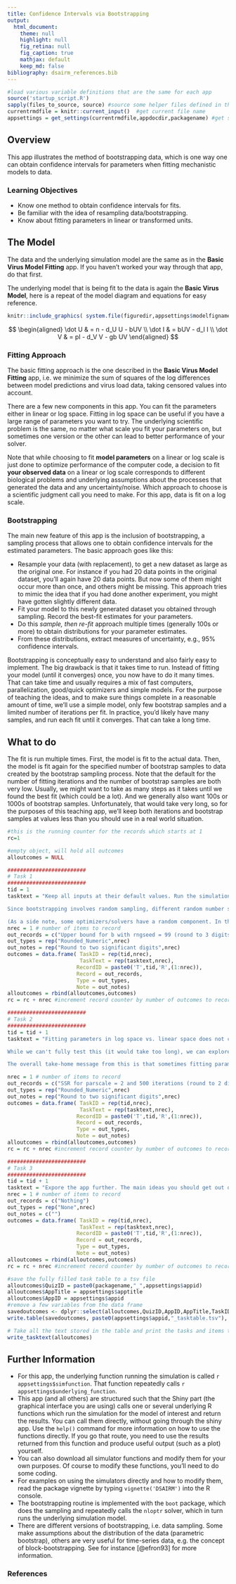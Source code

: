 ```yaml
---
title: Confidence Intervals via Bootstrapping
output:
  html_document:
    theme: null
    highlight: null
    fig_retina: null
    fig_caption: true
    mathjax: default 
    keep_md: false
bibliography: dsairm_references.bib
---
```



```r
#load various variable definitions that are the same for each app
source('startup_script.R')
sapply(files_to_source, source) #source some helper files defined in the files_to_source variable
currentrmdfile = knitr::current_input()  #get current file name
appsettings = get_settings(currentrmdfile,appdocdir,packagename) #get settings for current app
```



## Overview {#shinytab1}
This app illustrates the method of bootstrapping data, which is one way one can obtain confidence intervals for parameters when fitting mechanistic models to data.

### Learning Objectives
* Know one method to obtain confidence intervals for fits.
* Be familiar with the idea of resampling data/bootstrapping.
* Know about fitting parameters in linear or transformed units.


## The Model {#shinytab2} 

The data and the underlying simulation model are the same as in the __Basic Virus Model Fitting__ app. If you haven't worked your way through that app, do that first.

The underlying model that is being fit to the data is again the __Basic Virus Model__, here is a repeat of the model diagram and equations for easy reference.


```r
knitr::include_graphics( system.file(figuredir,appsettings$modelfigname,package=packagename))
```


$$
\begin{aligned}
\dot U & = n - d_U U - bUV \\
\dot I & = bUV - d_I I \\
\dot V & = pI - d_V V - gb UV
\end{aligned}
$$



### Fitting Approach

The basic fitting approach is the one described in the __Basic Virus Model Fitting__ app, i.e. we minimize the sum of squares of the log differences between model predictions and virus load data, taking censored values into account.

There are a few new components in this app. You can fit the parameters either in linear or log space. Fitting in log space can be useful if you have a large range of parameters you want to try. The underlying scientific problem is the same, no matter what scale you fit your parameters on, but sometimes one version or the other can lead to better performance of your solver.

Note that while choosing to fit **model parameters** on a linear or log scale is just done to optimize performance of the computer code, a decision to fit **your observed data** on a linear or log scale corresponds to different biological problems and underlying assumptions about the processes that generated the data and any uncertainty/noise. Which approach to choose is a scientific judgment call you need to make. For this app, data is fit on a log scale. 


### Bootstrapping
The main new feature of this app is the inclusion of bootstrapping, a sampling process that allows one to obtain confidence intervals for the estimated parameters. The basic approach goes like this:

* Resample your data (with replacement), to get a new dataset as large as the original one. For instance if you had 20 data points in the original dataset, you'll again have 20 data points. But now some of them might occur more than once, and others might be missing. This approach tries to mimic the idea that if you had done another experiment, you might have gotten slightly different data.
* Fit your model to this newly generated dataset you obtained through sampling. Record the best-fit estimates for your parameters.
* Do this _sample, then re-fit_ approach multiple times (generally 100s or more) to obtain distributions for your parameter estimates.
* From these distributions, extract measures of uncertainty, e.g., 95% confidence intervals.

Bootstrapping is conceptually easy to understand and also fairly easy to implement. The big drawback is that it takes time to run. Instead of fitting your model (until it converges) once, you now have to do it many times. That can take time and usually requires a mix of fast computers, parallelization, good/quick optimizers and simple models. For the purpose of teaching the ideas, and to make sure things complete in a reasonable amount of time, we'll use a simple model, only few bootstrap samples and a limited number of iterations per fit. In practice, you'd likely have many samples, and run each fit until it converges. That can take a long time.


## What to do {#shinytab3}

The fit is run multiple times. First, the model is fit to the actual data. Then, the model is fit again for the specified number of bootstrap samples to data created by the bootstrap sampling process. Note that the default for the number of fitting iterations and the number of bootstrap samples are both very low. Usually, we might want to take as many steps as it takes until we found the best fit (which could be a lot). And we generally also want 100s or 1000s of bootstrap samples. Unfortunately, that would take very long, so for the purposes of this teaching app, we'll keep both iterations and bootstrap samples at values less than you should use in a real world situation.




```r

#this is the running counter for the records which starts at 1 
rc=1

#empty object, will hold all outcomes
alloutcomes = NULL

#########################
# Task 1
#########################
tid = 1
tasktext = "Keep all inputs at their default values. Run the simulation. This will perform _nsample = 10_ fits on resampled data for _iter = 20_ iterations each (much too few for any real problem, but we'll keep it low to make things run reasonably quickly). Instead of a single best-fit estimate for the parameters, you now get 10 estimates, from which one can compute uncertainty measures such as confidence intervals. You see the lower and upper bounds for a 95% confidence interval reported below the plot. For this example, you should find the best estimate (fitting to the actual data) for the parameter b to be 0.017, while the bounds for this parameter, obtained through repeat-fitting to the bootstrap samples, are 0.011 and 0.018. 

Since bootstrapping involves random sampling, different random number seeds will lead to different results. First confirm that if you keep the seed the same, the result will be the same by running the simulation again. Then change the seed to _rngseed = 99_. The point estimate won't change, because it's again the same fit to the data, but the confidence intervals, which involve random sampling of the data, change somewhat. If the speed of your computer allows, increase the number of bootstrap samples (and iterations). Re-run with different random number seeds. As you use more samples, the impact of the random seed setting should diminish and eventually the results should be robust enough that you get essentially the same confidence intervals independent of random number seed.

(As a side note, some optimizers/solvers have a random component. In that case, setting a seed even if not resampling the data is important for reproducibility.)"
nrec = 1 # number of items to record
out_records = c("Upper bound for b with rngseed = 99 (round to 3 digits).")
out_types = rep("Rounded_Numeric",nrec)
out_notes = rep("Round to two significant digits",nrec)
outcomes = data.frame( TaskID = rep(tid,nrec),
                       TaskText = rep(tasktext,nrec),
                      RecordID = paste0('T',tid,'R',(1:nrec)),
                      Record = out_records, 
                      Type = out_types, 
                      Note = out_notes)
alloutcomes = rbind(alloutcomes,outcomes)
rc = rc + nrec #increment record counter by number of outcomes to record for this task 

#########################
# Task 2
#########################
tid = tid + 1
tasktext = "Fitting parameters in log space vs. linear space does not change the scientific assumptions, but it can sometimes help the optimizer perform faster/better. Let's explore this. Reset all inputs, run the simulation. Then, set _parscale = 2_ and repeat. In this case, the results change somewhat. This is maybe not surprising, given that we only take a few steps. In theory, if we ran the solver long enough until it converged (and did enough samples), the results should be the same. However, this does not always happen. Sometimes a solver can get stuck if fitting parameters on one scale, but won't get stuck on another scale. This is often the case if a parameter varies over a wide range, in that case fitting in log space is often advantageous. 

While we can't fully test this (it would take too long), we can explore this a bit. Rest all inputs. Then set iterations to 500, samples to 1 (i.e., we won't do bootstrap, just fitting of the data.) You should get an SSR = 2.53. Now switch to _parscale = 2_, redo the fit. You should find a somewhat higher SSR. Repeat with 1000 iterations (and if your computer is fast enough, 2000). You should find that the SSR do not change. Thus, the same solver ended up at a different best fit, and the rescaling did in fact not help. You can explore different starting values and see how that impacts results. 

The overall take-home message from this is that sometimes fitting parameter in their natural (linear) scale is best, at other times transforming them, e.g. to a log scale, improves results. Unfortunately it is hard to know beforehand if transformation helps, thus often trying it both ways is best." 

nrec = 1 # number of items to record
out_records = c("SSR for parscale = 2 and 500 iterations (round to 2 digits).")
out_types = rep("Rounded_Numeric",nrec)
out_notes = rep("Round to two significant digits",nrec)
outcomes = data.frame( TaskID = rep(tid,nrec),
                       TaskText = rep(tasktext,nrec),
                      RecordID = paste0('T',tid,'R',(1:nrec)),
                      Record = out_records, 
                      Type = out_types, 
                      Note = out_notes)
alloutcomes = rbind(alloutcomes,outcomes)
rc = rc + nrec #increment record counter by number of outcomes to record for this task 

#########################
# Task 3
#########################
tid = tid + 1
tasktext = "Expore the app further. The main ideas you should get out of it are that bootstrapping the data is one way you can get confidence intervals - at the cost of longer run times - , and that while fitting parameters on different scales does not change the scientific question, it can influence the performance of the optimizer."
nrec = 1 # number of items to record
out_records = c("Nothing")
out_types = rep("None",nrec)
out_notes = c("")
outcomes = data.frame( TaskID = rep(tid,nrec),
                       TaskText = rep(tasktext,nrec),
                      RecordID = paste0('T',tid,'R',(1:nrec)),
                      Record = out_records, 
                      Type = out_types, 
                      Note = out_notes)
alloutcomes = rbind(alloutcomes,outcomes)
rc = rc + nrec #increment record counter by number of outcomes to record for this task 

```






```r
#save the fully filled task table to a tsv file
alloutcomes$QuizID = paste0(packagename,"_",appsettings$appid)
alloutcomes$AppTitle = appsettings$apptitle
alloutcomes$AppID = appsettings$appid
#remove a few variables from the data frame
savedoutcomes <- dplyr::select(alloutcomes,QuizID,AppID,AppTitle,TaskID,TaskText,RecordID,Record,Type,Note)		
write.table(savedoutcomes, paste0(appsettings$appid,"_tasktable.tsv"), append = FALSE, sep = "\t", row.names = F, col.names = TRUE)
```


```r
# Take all the text stored in the table and print the tasks and items to record
write_tasktext(alloutcomes)
```



## Further Information {#shinytab4}
* For this app, the underlying function running the simulation is called ``r appsettings$simfunction``. That function repeatedly calls ``r appsettings$underlying_function``. 
* This app (and all others) are structured such that the Shiny part (the graphical interface you are using) calls one or several underlying R functions which run the simulation for the model of interest and return the results. You can call them directly, without going through the shiny app. Use the `help()` command for more information on how to use the functions directly. If you go that route, you need to use the results returned from this function and produce useful output (such as a plot) yourself. 
* You can also download all simulator functions and modify them for your own purposes.  Of course to modify these functions, you'll need to do some coding.
* For examples on using the simulators directly and how to modify them, read the package vignette by typing `vignette('DSAIRM')` into the R console.
* The bootstrapping routine is implemented with the `boot` package, which does the sampling and repeatedly calls the `nloptr` solver, which in turn runs the underlying simulation model.
* There are different versions of bootstrapping, i.e. data sampling. Some make assumptions about the distribution of the data (parametric bootstrap), others are very useful for time-series data, e.g. the concept of block-bootstrapping. See for instance [@efron93] for more information.

### References


